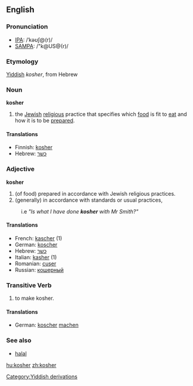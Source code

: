 ==English==

===Pronunciation===
*[[w:IPA|IPA]]: /ˈkəʊʃ@(r)/
*[[w:SAMPA|SAMPA]]: /"k@US@(r)/

===Etymology===
[[Yiddish]] ''kosher'', from Hebrew

===Noun===
'''kosher'''

# the [[Jew]]ish [[religion|religious]] practice that specifies which [[food]] is fit to [[eat]] and how it is to be [[prepare]]d.

====Translations====

*Finnish: [[kosher]]
*Hebrew: [[כשר]]

===Adjective===
'''kosher'''

# (of food) prepared in accordance with Jewish religious practices.
# (generally) in accordance with standards or usual practices, 
:i.e ''"Is what I have done '''kosher''' with Mr Smith?"''  

====Translations====

*French: [[kascher]] (1) 
*German: [[koscher]]
*Hebrew: [[כשר]]
*Italian: [[kasher]] (1)
*Romanian: [[cuşer]]
*Russian: [[кошерный]]

===Transitive Verb===
# to make kosher.

====Translations====

*German: [[koscher]] [[machen]]

===See also===
*[[halal]]

[[Category:Yiddish derivations]]

[[hu:kosher]]
[[zh:kosher]]